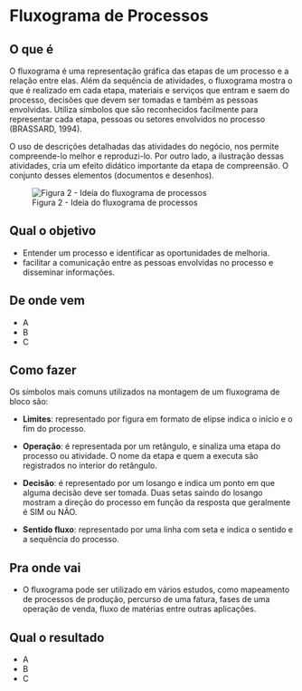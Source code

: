 # Fluxograma de Processos

## O que é {-}

O fluxograma é uma representação gráfica das etapas de um processo e a relação entre elas. Além da sequência de atividades, o fluxograma mostra o que é realizado em cada etapa, materiais e serviços que entram e saem do processo, decisões que devem ser tomadas e também as pessoas envolvidas. Utiliza símbolos que são reconhecidos facilmente para representar cada etapa, pessoas ou setores envolvidos no processo (BRASSARD, 1994). 

O uso de descrições detalhadas das atividades do negócio, nos permite compreende-lo melhor e reproduzi-lo. Por outro lado, a ilustração dessas atividades, cria um efeito didático importante da etapa de compreensão. O conjunto desses elementos (documentos e desenhos).

![Figura 2 - Ideia do fluxograma de processos](images/figura_processo.png)

## Qual o objetivo {-}

- Entender um processo e identificar as oportunidades de melhoria.
- facilitar a comunicação entre as pessoas envolvidas no processo e disseminar informações.

## De onde vem {-}

- A
- B
- C

## Como fazer {-}

Os símbolos mais comuns utilizados na montagem de um fluxograma de bloco são: 

- **Limites**: representado por figura em formato de elipse indica o início e o fim do processo.

- **Operação**: é representada por um retângulo, e sinaliza uma etapa do processo ou atividade. O nome da etapa e quem a executa são registrados no interior do retângulo.

- **Decisão**: é representado por um losango e indica um ponto em que alguma decisão deve ser tomada. Duas setas saindo do losango mostram a direção do processo em função da resposta que geralmente é SIM ou NÃO.

- **Sentido fluxo**: representado por uma linha com seta e indica o sentido e a sequência do processo.


## Pra onde vai {-}

- O fluxograma pode ser utilizado em vários estudos, como mapeamento de processos de produção, percurso de uma fatura, fases de uma operação de venda, fluxo de matérias entre outras aplicações.


## Qual o resultado {-}

- A
- B
- C